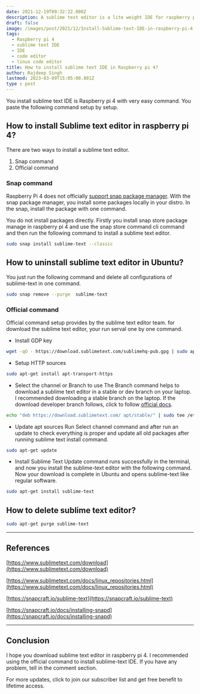 ```yaml
---
date: 2021-12-19T09:32:22.000Z
description: A sublime text editor is a lite weight IDE for raspberry pi 4. you can also install sublime text editor for all ecosystems like Windows, Mac, and Linux distro.
draft: false
image: /images/post/2021/12/Install-Sublime-text-IDE-in-raspberry-pi-4.png
tags:
  - Raspberry pi 4
  - sublime text IDE
  - IDE
  - code editor
  - linux code editor
title: How to install sublime text IDE in Raspberry pi 4?
author: Rajdeep Singh
lastmod: 2023-03-09T15:05:00.801Z
type : post
---
```


You install sublime text IDE is Raspberry pi 4 with very easy command. You paste the following command setup by setup.

## How to install Sublime text editor in raspberry pi 4?

There are two ways to install a sublime text editor.

1. Snap command
2. Official command

### Snap command

Raspberry Pi 4 does not officially [support snap package manager](https://snapcraft.io/docs/installing-snapd). With the snap package manager, you
install some packages locally in your distro. In the snap, install the package with one command.

You do not install packages directly. Firstly you install snap store package
manage in raspberry pi 4 and use the snap store command cli command and then run
the following command to install a sublime text editor.

```bash
sudo snap install sublime-text --classic
```

## How to uninstall sublime text editor in Ubuntu?

You just run the following command and delete all configurations of sublime-text
in one command.

```bash
sudo snap remove --purge  sublime-text
```

### Official command

Official command setup provides by the sublime text editor team. for download
the sublime text editor, your run serval one by one command.

- Install GDP key

```bash
wget -qO - https://download.sublimetext.com/sublimehq-pub.gpg | sudo apt-key add -
```

- Setup HTTP sources

```bash
sudo apt-get install apt-transport-https
```

- Select the channel or Branch to use The Branch command helps to download a
  sublime text editor in a stable or dev branch on your laptop. I recommended
  downloading a stable branch on the laptop. If the download developer branch
  follows, click to follow
  [official docs](https://www.sublimetext.com/docs/linux_repositories.html).

```bash
echo "deb https://download.sublimetext.com/ apt/stable/" | sudo tee /etc/apt/sources.list.d/sublime-text.list
```

- Update apt sources Run Select channel command and after run an update to check
  everything is proper and update all old packages after running sublime text
  install command.

```bash
sudo apt-get update
```

- Install Sublime Text Update command runs successfully in the terminal, and now
  you install the sublime-text editor with the following command. Now your
  download is complete in Ubuntu and opens sublime-text like regular software.

```bash
sudo apt-get install sublime-text
```

## How to delete sublime text editor?

```bash
sudo apt-get purge sublime-text
```

---

## References

[https://www.sublimetext.com/download](https://www.sublimetext.com/download)

[https://www.sublimetext.com/docs/linux_repositories.html](https://www.sublimetext.com/docs/linux_repositories.html)

[https://snapcraft.io/sublime-text](https://snapcraft.io/sublime-text)

[https://snapcraft.io/docs/installing-snapd](https://snapcraft.io/docs/installing-snapd)

---

## Conclusion

I hope you download sublime text editor in raspberry pi 4. I recommended using
the official command to install sublime-text IDE. If you have any problem, tell
in the comment section.

For more updates, click to join our subscriber list and get free benefit to
lifetime access.
